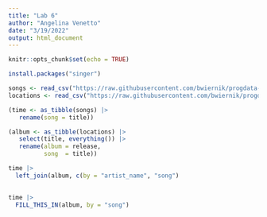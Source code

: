 ```yaml
---
title: "Lab 6"
author: "Angelina Venetto"
date: "3/19/2022"
output: html_document
---
```


```r
knitr::opts_chunk$set(echo = TRUE)
```

```r
install.packages("singer")
```
```r
songs <- read_csv("https://raw.githubusercontent.com/bwiernik/progdata-class/master/data/singer/songs.csv")
locations <- read_csv("https://raw.githubusercontent.com/bwiernik/progdata-class/master/data/singer/loc.csv")

(time <- as_tibble(songs) |> 
   rename(song = title))

(album <- as_tibble(locations) |> 
   select(title, everything()) |> 
   rename(album = release,
          song  = title))
```
```r
time |> 
  left_join(album, c(by = "artist_name", "song")
 
```
```r
time |> 
  FILL_THIS_IN(album, by = "song")
```
